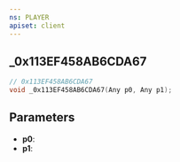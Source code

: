 ```yaml
---
ns: PLAYER
apiset: client
---
```

## _0x113EF458AB6CDA67

```c
// 0x113EF458AB6CDA67
void _0x113EF458AB6CDA67(Any p0, Any p1);
```


## Parameters
* **p0**:
* **p1**: